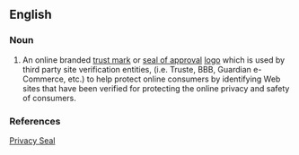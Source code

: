==English==

===Noun===
{{en-noun|head=[[privacy]] [[seal]]}}

# {{lb|en|Internet}} An online branded [[trust mark]] or [[seal of approval]] [[logo]] which is used by third party site verification entities, (i.e. Truste, BBB, Guardian e-Commerce, etc.) to help protect online consumers by identifying Web sites that have been verified for protecting the online privacy and safety of consumers.

===References===
[http://www.guardianecommerce.net Privacy Seal]